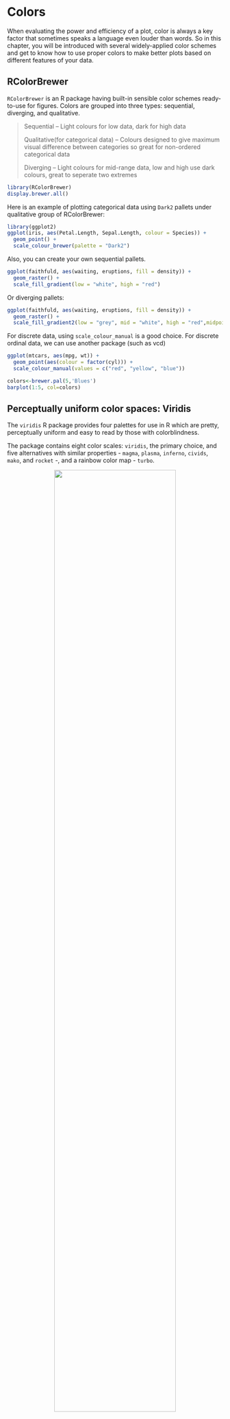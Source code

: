 # Colors

When evaluating the power and efficiency of a plot, color is always a key factor that sometimes speaks a language even louder than words. So in this chapter, you will be introduced with several widely-applied color schemes and get to know how to use proper colors to make better plots based on different features of your data.


## RColorBrewer

``RColorBrewer`` is an R package having built-in sensible color schemes ready-to-use for figures. Colors are grouped into three types: sequential, diverging, and qualitative.

>Sequential – Light colours for low data, dark for high data
>
>Qualitative(for categorical data) – Colours designed to give maximum visual difference between categories so great for non-ordered categorical data
>
>Diverging –  Light colours for mid-range data, low and high use dark colours, great to seperate two extremes
>

```r
library(RColorBrewer)
display.brewer.all() 
```

Here is an example of plotting categorical data using ``Dark2`` pallets under qualitative group of RColorBrewer:

```r
library(ggplot2)
ggplot(iris, aes(Petal.Length, Sepal.Length, colour = Species)) +
  geom_point() +
  scale_colour_brewer(palette = "Dark2")
```

Also, you can create your own sequential pallets.

```r
ggplot(faithfuld, aes(waiting, eruptions, fill = density)) +
  geom_raster() +
  scale_fill_gradient(low = "white", high = "red")
```

Or diverging pallets:

```r
ggplot(faithfuld, aes(waiting, eruptions, fill = density)) +
  geom_raster() +
  scale_fill_gradient2(low = "grey", mid = "white", high = "red",midpoint = .02)
```

For discrete data, using ``scale_colour_manual`` is a good choice. For discrete ordinal data, we can use another package (such as vcd)

```r
ggplot(mtcars, aes(mpg, wt)) +
  geom_point(aes(colour = factor(cyl))) +
  scale_colour_manual(values = c("red", "yellow", "blue"))

colors<-brewer.pal(5,'Blues')
barplot(1:5, col=colors)
```

## Perceptually uniform color spaces: Viridis

The ``viridis`` R package provides four palettes for use in R which are pretty, perceptually uniform and easy to read by those with colorblindness. 

The package contains eight color scales: ``viridis``, the primary choice, and five alternatives with similar properties - ``magma``, ``plasma``, ``inferno``, ``civids``, ``mako``, and ``rocket`` -, and a rainbow color map - ``turbo``.

<center>
![](images/Viridis.png){width=75%}
</center>

Perceived differences are proportional to scalar differences when using ``viridis``. The following example shows ``viridis``on continuous data using ``scale_color_viridis_c``, use ``scale_color_viridis_d()`` for discrete data

```r
library("viridis")
ggplot(iris, aes(Sepal.Length, Sepal.Width))+
  geom_point(aes(color = Sepal.Length)) +
  scale_color_viridis_c()
```




